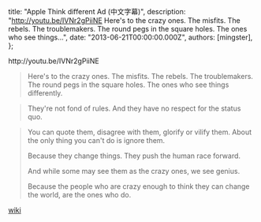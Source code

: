 
  title: "Apple Think different Ad (中文字幕)",
  description: "http://youtu.be/IVNr2gPiiNE Here's to the crazy ones. The misfits. The rebels. The troublemakers. The round pegs in the square holes. The ones who see things...",
  date: "2013-06-21T00:00:00.000Z",
  authors: [mingster],
};

<p>http://youtu.be/IVNr2gPiiNE</p>
<blockquote><p>Here's to the crazy ones. The misfits. The rebels. The troublemakers. The round pegs in the square holes. The ones who see things differently.</p></blockquote>
<blockquote><p>They're not fond of rules. And they have no respect for the status quo.</p></blockquote>
<blockquote><p>You can quote them, disagree with them, glorify or vilify them. About the only thing you can't do is ignore them.</p>
<p>Because they change things. They push the human race forward.</p>
<p>And while some may see them as the crazy ones, we see genius.</p>
<p>Because the people who are crazy enough to think they can change the world, are the ones who do.</p></blockquote>
<p><a href="http://en.wikipedia.org/wiki/Think_Different">wiki</a></p>
